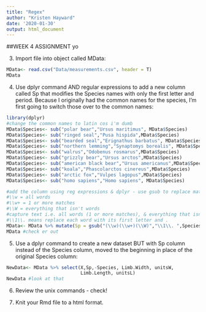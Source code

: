 ```yaml
---
title: "Regex"
author: "Kristen Hayward"
date: '2020-01-30'
output: html_document
---
```


##WEEK 4 ASSIGNMENT yo

3. Import file into object called MData:
```r
MData<- read.csv("Data/measurements.csv", header = T)
MData
```

4. Use dplyr command AND regular expressions to add a new column called Sp that modifies the Species names with only the first letter and period. Because I originally had the common names for the species, I'm first going to switch those over to the common names: 
```r
library(dplyr)
#change the common names to latin cos i'm dumb
MData$Species<- sub("polar bear","Ursus maritimus", MData$Species)
MData$Species<- sub("ringed seal","Pusa hispida",MData$Species)
MData$Species<- sub("bearded seal","Erignathus barbatus", MData$Species)
MData$Species<- sub("northern lemming","Synaptomys borealis", MData$Species)
MData$Species<- sub("walrus","Odobenus rosmarus",MData$Species)
MData$Species<- sub("grizzly bear","Ursus arctos",MData$Species)
MData$Species<- sub("american black bear","Ursus americanus",MData$Species)
MData$Species<- sub("koala","Phascolarctos cinereus",MData$Species)
MData$Species<- sub("arctic fox","Vulpes lagopus",MData$Species)
MData$Species<- sub("homo sapiens","Homo sapiens", MData$Species)

#add the column using reg expressions & dplyr - use gsub to replace matches 
#\\w = all words
#\\w+ = 1 or more matches 
#\\W = everything that isn't words
#capture text i.e. all words (1 or more matches), & everything that isn't words => reprint with \\1
#\\1\\. means replace each word with its first letter and . 
MData<- MData %>% mutate(Sp = gsub("(\\w)(\\w+)(\\W)","\\1\\. ",Species))
MData #check er out
```

5. Use a dplyr command to create a new dataset BUT with Sp column instead of the Species column, moved to the beginning in place of the original Species column:
```r
NewData<- MData %>% select(X,Sp,-Species, Limb.Width, unitsW,
                           Limb.Length, unitsL)
NewData #look at that
```

6. Review the unix commands - check!

7. Knit your Rmd file to a html format.
